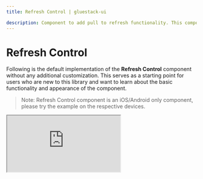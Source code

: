 ```yaml
---
title: Refresh Control | gluestack-ui

description: Component to add pull to refresh functionality. This component is used inside a ScrollView or ListView. When the ScrollView is at scrollY 0, swiping down triggers an onRefresh event. It is embedded react-native `Refresh Control` with all utility props of `gluestack-ui/themed`.
---
```



<Meta title="ui/components/React Native Components/Refresh Control" />

# Refresh Control

Following is the default implementation of the **Refresh Control** component without any additional customization. This serves as a starting point for users who are new to this library and want to learn about the basic functionality and appearance of the component.

> Note: Refresh Control component is an iOS/Android only component, please try the example on the respective devices.

<iframe
  src="https://snack.expo.dev/embedded/@gluestack/refreshcontrol-example-gluestack-ui?iframeId=wyhh69uyix&preview=true&platform=ios&theme=dark"
  style={{ width: '100%', height: '60vh', border: '0px' }}
/>

<br />

> Note: You can refer [here](https://github.com/gluestack/gluestack-ui/tree/main/packages/themed/src/components/RefreshControl/styled-components) to learn about default styling of Refresh Control component

### Import

To use this component in your project, include the following import statement in your file.

```bash
import { RefreshControl } from '@gluestack-ui/themed';
```

### Anatomy

The structure provided below can help you identify and understand a Refresh Control component's various parts.

```jsx
export default () => <RefreshControl />;
```

### API Reference

The following section contains a comprehensive list of the component's references, including descriptions, properties, types, and default behavior. This information is readily available for you to access, helping you effectively utilize the component library in your projects.

### Refresh Control

It inherits all the properties of React Native's [Refresh Control](https://reactnative.dev/docs/refreshcontrol) component.
